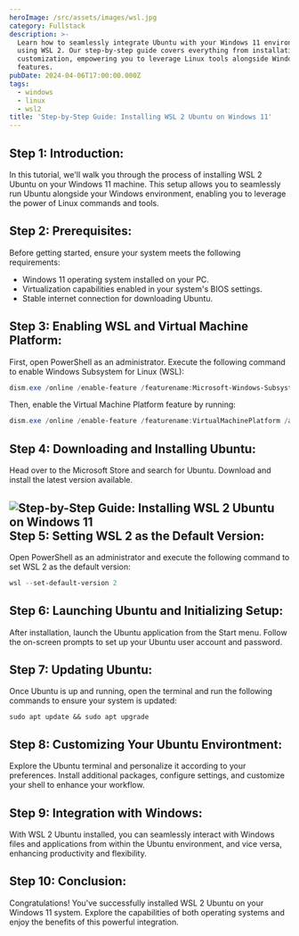 ```yaml
---
heroImage: /src/assets/images/wsl.jpg
category: Fullstack
description: >-
  Learn how to seamlessly integrate Ubuntu with your Windows 11 environment
  using WSL 2. Our step-by-step guide covers everything from installation to
  customization, empowering you to leverage Linux tools alongside Windows
  features.
pubDate: 2024-04-06T17:00:00.000Z
tags:
  - windows
  - linux
  - wsl2
title: 'Step-by-Step Guide: Installing WSL 2 Ubuntu on Windows 11'
---
```


## Step 1: Introduction:

In this tutorial, we'll walk you through the process of installing WSL 2 Ubuntu on your Windows 11 machine. This setup allows you to seamlessly run Ubuntu alongside your Windows environment, enabling you to leverage the power of Linux commands and tools.

## Step 2: Prerequisites:

Before getting started, ensure your system meets the following requirements:

- Windows 11 operating system installed on your PC.
- Virtualization capabilities enabled in your system's BIOS settings.
- Stable internet connection for downloading Ubuntu.

## Step 3: Enabling WSL and Virtual Machine Platform:

First, open PowerShell as an administrator. Execute the following command to enable Windows Subsystem for Linux (WSL):

```powershell
dism.exe /online /enable-feature /featurename:Microsoft-Windows-Subsystem-Linux /all /norestart
```

Then, enable the Virtual Machine Platform feature by running:

```powershell
dism.exe /online /enable-feature /featurename:VirtualMachinePlatform /all /norestart
```

## Step 4: Downloading and Installing Ubuntu:

Head over to the Microsoft Store and search for Ubuntu. Download and install the latest version available.

## ![Step-by-Step Guide: Installing WSL 2 Ubuntu on Windows 11](/src/assets/images/Screenshot_3.png 'ubuntu on windows store')Step 5: Setting WSL 2 as the Default Version:

Open PowerShell as an administrator and execute the following command to set WSL 2 as the default version:

```powershell
wsl --set-default-version 2
```

## Step 6: Launching Ubuntu and Initializing Setup:

After installation, launch the Ubuntu application from the Start menu. Follow the on-screen prompts to set up your Ubuntu user account and password.

## Step 7: Updating Ubuntu:

Once Ubuntu is up and running, open the terminal and run the following commands to ensure your system is updated:

```shell
sudo apt update && sudo apt upgrade
```

## Step 8: Customizing Your Ubuntu Environtment:

Explore the Ubuntu terminal and personalize it according to your preferences. Install additional packages, configure settings, and customize your shell to enhance your workflow.

## Step 9: Integration with Windows:

With WSL 2 Ubuntu installed, you can seamlessly interact with Windows files and applications from within the Ubuntu environment, and vice versa, enhancing productivity and flexibility.

## Step 10: Conclusion:

Congratulations! You've successfully installed WSL 2 Ubuntu on your Windows 11 system. Explore the capabilities of both operating systems and enjoy the benefits of this powerful integration.
